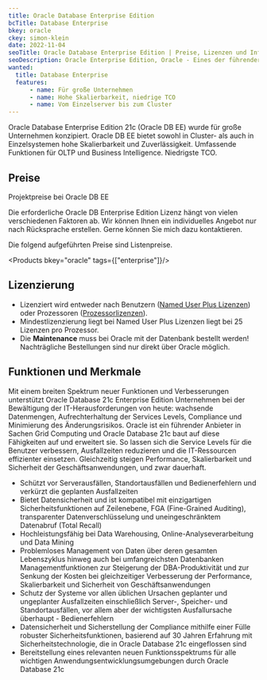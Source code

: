 ```yaml
---
title: Oracle Database Enterprise Edition
bcTitle: Database Enterprise
bkey: oracle
ckey: simon-klein
date: 2022-11-04
seoTitle: Oracle Database Enterprise Edition | Preise, Lizenzen und Informationen
seoDescription: Oracle Enterprise Edition, Oracle - Eines der führender Anbieter 'Relationaler Datenbank Management Systemen' (RDBMS).
wanted:
  title: Database Enterprise
  features:
      - name: Für große Unternehmen
      - name: Hohe Skalierbarkeit, niedrige TCO
      - name: Vom Einzelserver bis zum Cluster
---
```




<Intro>

Oracle Database Enterprise Edition 21c (Oracle DB EE) wurde für große Unternehmen konzipiert.
Oracle DB EE bietet sowohl in Cluster- als auch in Einzelsystemen hohe Skalierbarkeit und Zuverlässigkeit. 
Umfassende Funktionen für OLTP und Business Intelligence. Niedrigste TCO.

</Intro>

<TOC />



## Preise


<Info>

Projektpreise bei Oracle DB EE

Die erforderliche Oracle DB Enterprise Edition Lizenz hängt von vielen verschiedenen Faktoren ab.
Wir können Ihnen ein individuelles Angebot nur nach Rücksprache erstellen.
Gerne können Sie mich dazu kontaktieren.

</Info>


Die folgend aufgeführten Preise sind Listenpreise.

<Products bkey="oracle" tags={["enterprise"]}/>


## Lizenzierung

<ArrowList>

- Lizenziert wird entweder nach Benutzern ([Named User Plus Lizenzen](/glossar/named-user-plus-license-oracle/)) oder Prozessoren ([Prozessorlizenzen](/glossar/processor-license-oracle/)).
- Mindestlizenzierung liegt bei Named User Plus Lizenzen liegt bei 25 Lizenzen pro Prozessor.
- Die **Maintenance** muss bei Oracle mit der Datenbank bestellt werden! Nachträgliche Bestellungen sind nur direkt über Oracle möglich.

</ArrowList>


## Funktionen und Merkmale

Mit einem breiten Spektrum neuer Funktionen und Verbesserungen unterstützt Oracle Database 21c Enterprise Edition Unternehmen bei der Bewältigung der IT-Herausforderungen von heute: wachsende Datenmengen, Aufrechterhaltung der Services Levels, Compliance und Minimierung des Änderungsrisikos. Oracle ist ein führender Anbieter in Sachen Grid Computing und Oracle Database 21c baut auf diese Fähigkeiten auf und erweitert sie. So lassen sich die Service Levels für die Benutzer verbessern, Ausfallzeiten reduzieren und die IT-Ressourcen effizienter einsetzen. Gleichzeitig steigen Performance, Skalierbarkeit und Sicherheit der Geschäftsanwendungen, und zwar dauerhaft.

<ArrowList>

- Schützt vor Serverausfällen, Standortausfällen und Bedienerfehlern und verkürzt die geplanten Ausfallzeiten
- Bietet Datensicherheit und ist kompatibel mit einzigartigen Sicherheitsfunktionen auf Zeilenebene, FGA (Fine-Grained Auditing), transparenter Datenverschlüsselung und uneingeschränktem Datenabruf (Total Recall)
- Hochleistungsfähig bei Data Warehousing, Online-Analyseverarbeitung und Data Mining
- Problemloses Management von Daten über deren gesamten Lebenszyklus hinweg auch bei umfangreichsten Datenbanken Managementfunktionen zur Steigerung der DBA-Produktivität und zur Senkung der Kosten bei gleichzeitiger Verbesserung der Performance, Skalierbarkeit und Sicherheit von Geschäftsanwendungen
- Schutz der Systeme vor allen üblichen Ursachen geplanter und ungeplanter Ausfallzeiten einschließlich Server-, Speicher- und Standortausfällen, vor allem aber der wichtigsten Ausfallursache überhaupt - Bedienerfehlern
- Datensicherheit und Sicherstellung der Compliance mithilfe einer Fülle robuster Sicherheitsfunktionen, basierend auf 30 Jahren Erfahrung mit Sicherheitstechnologie, die in Oracle Database 21c eingeflossen sind
- Bereitstellung eines relevanten neuen Funktionsspektrums für alle wichtigen Anwendungsentwicklungsumgebungen durch Oracle Database 21c

</ArrowList>
